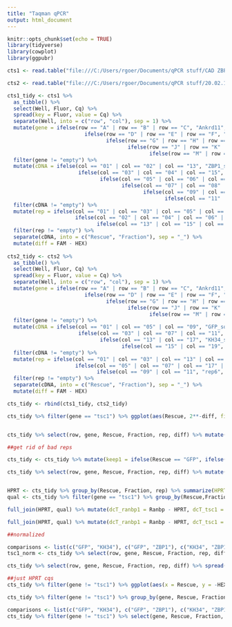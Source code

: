 ```yaml
---
title: "Taqman qPCR"
output: html_document
---
```


```r
knitr::opts_chunk$set(echo = TRUE)
library(tidyverse)
library(cowplot)
library(ggpubr)
```


```r
cts1 <- read.table("file:///C:/Users/rgoer/Documents/qPCR stuff/CAD ZBP1 endo genes2019-12-13 -  Quantification Cq Results_0.csv", header = TRUE, sep = ",")

cts2 <- read.table("file:///C:/Users/rgoer/Documents/qPCR stuff/20.02.19_RG_more_ZBP1 -  Quantification Summary_0.csv", header = TRUE, sep = ",")

```

```r

cts1_tidy <- cts1 %>%
  as_tibble() %>%
  select(Well, Fluor, Cq) %>%
  spread(key = Fluor, value = Cq) %>% 
  separate(Well, into = c("row", "col"), sep = 1) %>%
  mutate(gene = ifelse(row == "A" | row == "B" | row == "C", "Ankrd11", 
                         ifelse(row == "D" | row == "E" | row == "F", "Ddr2", 
                                ifelse(row == "G" | row == "H" | row == "I", "Iqgap1",
                                       ifelse(row == "J" | row == "K" | row == "L", "Myrip",
                                              ifelse(row == "M" | row == "N" | row == "O", "tsc1", "empty")))))) %>% 
  filter(gene != "empty") %>% 
  mutate(cDNA = ifelse(col == "01" | col == "02" | col == "13", "ZBP1_soma",
                       ifelse(col == "03" | col == "04" | col == "15", "KH34_soma",
                              ifelse(col == "05" | col == "06" | col == "17", "GFP_soma",
                                     ifelse(col == "07" | col == "08" | col == "19", "ZBP1_neurite",
                                            ifelse(col == "09" | col == "10" | col == "21", "KH34_neurite",
                                                   ifelse(col == "11" | col == "12" | col == "23", "GFP_neurite", "empty"))))))) %>% 
  filter(cDNA != "empty") %>% 
  mutate(rep = ifelse(col == "01" | col == "03" | col == "05" | col == "07" | col == "09" | col == "11", "rep1", 
                      ifelse(col == "02" | col == "04" | col == "06" | col == "08" | col == "10" | col == "12", "rep2",
                             ifelse(col == "13" | col == "15" | col == "17" | col == "19" | col == "21" | col == "23", "rep3", "empty")))) %>%
  filter(rep != "empty") %>% 
  separate(cDNA, into = c("Rescue", "Fraction"), sep = "_") %>% 
  mutate(diff = FAM - HEX)
  
cts2_tidy <- cts2 %>%
  as_tibble() %>%
  select(Well, Fluor, Cq) %>%
  spread(key = Fluor, value = Cq) %>% 
  separate(Well, into = c("row", "col"), sep = 1) %>%
  mutate(gene = ifelse(row == "A" | row == "B" | row == "C", "Ankrd11", 
                         ifelse(row == "D" | row == "E" | row == "F", "Iqgap1", 
                                ifelse(row == "G" | row == "H" | row == "I", "Myrip",
                                       ifelse(row == "J" | row == "K" | row == "L", "Ddr2",
                                              ifelse(row == "M" | row == "N" | row == "O", "tsc1", "empty")))))) %>% 
  filter(gene != "empty") %>% 
  mutate(cDNA = ifelse(col == "01" | col == "05" | col == "09", "GFP_soma",
                       ifelse(col == "03" | col == "07" | col == "11", "GFP_neurite",
                              ifelse(col == "13" | col == "17", "KH34_soma",
                                     ifelse(col == "15" | col == "19", "KH34_neurite", "empty"))))) %>% 
  filter(cDNA != "empty") %>% 
  mutate(rep = ifelse(col == "01" | col == "03" | col == "13" | col == "15", "rep4", 
                      ifelse(col == "05" | col == "07" | col == "17" | col == "19", "rep5",
                             ifelse(col == "09" | col == "11", "rep6", "empty")))) %>%
  filter(rep != "empty") %>% 
  separate(cDNA, into = c("Rescue", "Fraction"), sep = "_") %>% 
  mutate(diff = FAM - HEX)

cts_tidy <- rbind(cts1_tidy, cts2_tidy)

```

```r
cts_tidy %>% filter(gene == "tsc1") %>% ggplot(aes(Rescue, 2**-diff, fill = Fraction)) + geom_boxplot() + geom_point(position = position_jitterdodge()) + theme_cowplot() + labs(y = "2^-(ranbp1 - tsc1)")


cts_tidy %>% select(row, gene, Rescue, Fraction, rep, diff) %>% mutate(diff = -diff) %>% spread(Fraction, diff) %>% mutate(LR = neurite - soma) %>% filter(gene == "tsc1") %>% ggplot(aes(Rescue, 2**-LR, fill = Rescue)) + geom_boxplot() + geom_point(aes(col = rep, size = 5), position = position_jitterdodge()) + theme_cowplot() + labs(y = "2^((ranbp1 - tsc1 neurite) / (ranbp1 - tsc1 soma))")

##get rid of bad reps

cts_tidy <- cts_tidy %>% mutate(keep1 = ifelse(Rescue == "GFP", ifelse(rep == "rep1" | rep == "rep2" | rep == "rep3", "no", "yes"), "yes"), keep2 = ifelse(Rescue == "KH34", ifelse(rep == "rep3" | rep == "rep1", "no", "yes"), "yes")) %>% filter(keep1 == "yes", keep2 == "yes") %>% select(-keep1, -keep2)

cts_tidy %>% select(row, gene, Rescue, Fraction, rep, diff) %>% mutate(diff = -diff) %>% spread(Fraction, diff) %>% mutate(LR = neurite - soma) %>% filter(gene == "tsc1") %>% ggplot(aes(Rescue, 2**-LR, fill = Rescue)) + geom_boxplot() + geom_point(aes(col = rep, size = 5), position = position_jitterdodge()) + theme_cowplot() + labs(y = "2^((ranbp1 - tsc1 neurite) / (ranbp1 - tsc1 soma))")


HPRT <- cts_tidy %>% group_by(Rescue, Fraction, rep) %>% summarize(HPRT = mean(HEX))
qual <- cts_tidy %>% filter(gene == "tsc1") %>% group_by(Rescue,Fraction,rep) %>% summarize(Ranbp = mean(HEX), tsc1 = mean(FAM))

full_join(HPRT, qual) %>% mutate(dcT_ranbp1 = Ranbp - HPRT, dcT_tsc1 = tsc1 - HPRT) %>% select(Rescue, Fraction, rep, dcT_ranbp1, dcT_tsc1) %>% gather(-Rescue, - Fraction, -rep, key = gene, value = dcT) %>% ggplot(aes(x = Rescue, y = 2**dcT, fill = Fraction)) + geom_boxplot() + geom_point(position = position_jitterdodge()) + theme_cowplot() + facet_grid(. ~ gene) + labs(y = "2^(gene - HPRT)")

full_join(HPRT, qual) %>% mutate(dcT_ranbp1 = Ranbp - HPRT, dcT_tsc1 = tsc1 - HPRT) %>% select(Rescue, Fraction, rep, dcT_ranbp1, dcT_tsc1) %>% gather(-Rescue, - Fraction, -rep, key = gene, value = dcT) %>% spread(Fraction, dcT) %>% mutate(LR = neurite - soma) %>%  ggplot(aes(x = Rescue, y = 2**-LR, fill = Rescue)) + geom_boxplot() + geom_point() + theme_cowplot() + facet_grid(. ~ gene) + labs(y = "2^((gene - HPRT neurite) / (gene - HPRT soma))")

##normalized

comparisons <- list(c("GFP", "KH34"), c("GFP", "ZBP1"), c("KH34", "ZBP1"))
tsc1_norm <- cts_tidy %>% select(row, gene, Rescue, Fraction, rep, diff) %>% spread(Fraction, diff) %>% mutate(LR = neurite - soma) %>% filter(gene == "tsc1") %>% mutate(norm = LR) %>% select(Rescue, rep, norm) %>% rbind(.,.) %>% rbind(.,.) %>% arrange(Rescue, rep) %>% mutate(trep = rep(1:3,36))

cts_tidy %>% select(row, gene, Rescue, Fraction, rep, diff) %>% spread(Fraction, diff) %>% mutate(LR = neurite - soma) %>% filter(gene != "tsc1") %>% arrange(gene, Rescue, rep) %>% mutate(trep = rep(1:3,36)) %>% select(-neurite, -soma) %>% left_join(., tsc1_norm) %>% unique() %>% mutate(LR_norm = LR - norm) %>% ggplot(aes(x = Rescue, y = LR_norm, fill = Rescue)) + geom_boxplot() + geom_point() + theme_cowplot() + stat_compare_means(comparisons = comparisons) + facet_grid(.~gene)  

##just HPRT cqs
cts_tidy %>% filter(gene != "tsc1") %>% ggplot(aes(x = Rescue, y = -HEX, fill = Fraction)) + geom_boxplot() + geom_point(aes(shape = rep),position = position_jitterdodge()) + theme_cowplot()


```


```r

cts_tidy %>% filter(gene != "tsc1") %>% group_by(gene, Rescue, Fraction, rep) %>% summarise(mean_diff = mean(diff)) %>% ggplot(aes(Rescue, 2**-mean_diff, fill = Fraction)) + geom_boxplot() + geom_point(position = position_jitterdodge()) + theme_cowplot() + facet_grid(. ~ gene)

comparisons <- list(c("GFP", "KH34"), c("GFP", "ZBP1"), c("KH34", "ZBP1"))
cts_tidy %>% filter(gene != "tsc1") %>% select(gene, Rescue, Fraction, rep, diff) %>% arrange(gene, Rescue, rep) %>% mutate(id = rep(c(1:108), each = 2)) %>% spread(Fraction, diff) %>% mutate(LR = neurite - soma) %>% ggplot(aes(Rescue, LR, fill = Rescue)) + geom_boxplot() + geom_point(position = position_jitterdodge()) + theme_cowplot() + stat_compare_means(comparisons = comparisons) + facet_grid(. ~ gene)


```